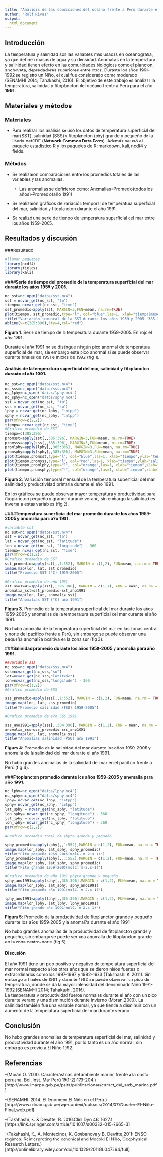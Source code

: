 ```yaml
---
title: "Análisis de las condiciones del océano frente a Perú durante el año 1991"
author: "Rolf Rivas"
output:
  html_document
---
```

## Introducción
La temperatura y salinidad son las variables más usadas en oceanografía, ya que definen masas de agua y su densidad. Anomalias en la temperatura y salinidad tienen efecto en las comunidades biológicas como el plancton, anchoveta, depredadores superiores entre otros. Durante los años 1991-1992 se registro un Niño, el cual fue considerado como moderado (SENAMHI 2014; Tahakashi, 2016). El objetivo de este trabajo es analizar la temperatura, salinidad y fitoplancton del océano frente a Perú para el año **1991**.

## Materiales y métodos
### Materiales  
* Para realizar los análisis se usó los datos de temperatura superficial del mar(SST), salinidad (SSS) y fitoplancton (phy) grande y pequeño de la liberia netCDF (**Network Common Data Form**). Además se usó el paquete estadístico R y los paquetes de R: markdown, kali, ncdf4 y fields.
 

### Métodos  
* Se realizaron comparaciones entre los promedios totales de las variables y las anomalias.  

     + Las anomalias se definieron como: Anomalias=Promedio(todos los años)-Promedio(año 1991)

* Se realizarón gráficos de variación temporal de temperatura superficial del mar, salinidad y fitoplancton durante el año 1991.

* Se realizó una serie de tiempo de temperatura superficial del mar entre los años 1959-2005.

## Resultados y discusión
###Resultado

```r
#llamar paquetes
library(ncdf4)
library(fields)
library(kali)
```

####**Serie de tiempo del promedio de la temperatura superficial del mar durante los años 1959 y 2005.**
```r
nc_sst=nc_open("datos/sst.nc4")
sst = ncvar_get(nc_sst, "to")
tiempo= ncvar_get(nc_sst, "time")
sst_promedio=apply(sst, MARGIN=3,FUN=mean, na.rm=TRUE)
plot(tiempo, sst_promedio,type="l", col="blue",las=1, xlab="tiempo(meses)",ylab="temperatura promedio(°C)")
title("Variación temporal de la SST durante los años 1959 y 2005 (385-396)")
abline(v=c(385:396),lty=4,col="red")
```
   
   **Figura 1**. Serie de tiempo de la temperatura durante 1959-2005. En rojo el año 1991.

Durante el año 1991 no se distingue ningún pico anormal de temperatura superficial del mar, sin embargo este pico anormal si se puede observar durante finales de 1991 e inicios de 1992 (fig 1).

#### **Análisis de la temperatura superficial del mar, salinidad y fitoplancton durante el año 1991.**

```r
nc_sst=nc_open("datos/sst.nc4")
nc_sss=nc_open("datos/sss.nc4")
nc_lphy=nc_open("datos/lphy.nc4")
nc_sphy=nc_open("datos/sphy.nc4")
sst = ncvar_get(nc_sst, "to")
sss = ncvar_get(nc_sss, "so")
lphy = ncvar_get(nc_lphy, "intpp")
sphy = ncvar_get(nc_sphy, "intpp")
par(mfrow=c(2,2))
tiempo= ncvar_get(nc_sst, "time")
#Grafico promedio de SST
tiempo=c(385:396)
promsst=apply(sst[,,385:396], MARGIN=3,FUN=mean, na.rm=TRUE)
promsss=apply(sss[,,385:396], MARGIN=3,FUN=mean, na.rm=TRUE)
promlphy=apply(lphy[,,385:396], MARGIN=3,FUN=mean, na.rm=TRUE)
promsphy=apply(sphy[,,385:396], MARGIN=3,FUN=mean, na.rm=TRUE)
plot(tiempo,promsst,type="l", col="blue",las=1, xlab="tiempo",ylab="temperatura promedio(C)")
plot(tiempo,promsss,type="l", col="red",las=1, xlab="tiempo",ylab="salinidad promedio(PSU)")
plot(tiempo,promlphy,type="l", col="orange",las=1, xlab="tiempo",ylab="Fitoplancton grande(molC. m-2.s-1)")
plot(tiempo,promsphy,type="l", col="orange",las=1, xlab="tiempo",ylab="Fitoplancton pequeño(molC. m-2.s-1)")
```

**Figura 2**. Variación temporal mensual de la temperatura superficial del mar, salinidad y productividad primaria durante el año 1991.

En los gráficos se puede observar mayor temperatura y productividad para fitoplancton pequeño y grande durante verano, sin embargo la salinidad es inversa a estas variables (fig 2).

####**Temperatura superficial del mar promedio durante los años 1959-2005 y anomalia para a?o 1991.**
```r
#variable sst
nc_sst=nc_open("datos/sst.nc4")
sst = ncvar_get(nc_sst, "to")
lat = ncvar_get(nc_sst, "latitude")
lon = ncvar_get(nc_sst, "longitude") - 360
tiempo= ncvar_get(nc_sst, "time")
par(mfrow=c(1,2))
#Grafico promedio de SST
sst_promedio=apply(sst[,,1:552], MARGIN = c(1,2), FUN=mean, na.rm = TRUE)
image.map(lon, lat, sst_promedio)
title("Promedio SST (°C) 1959-2005")

#Grafico promedio de año 1991
sst_ano1991=apply(sst[,,385:396], MARGIN = c(1,2), FUN = mean, na.rm = TRUE)
anomalia_sst=sst_promedio-sst_ano1991
image.map(lon, lat, anomalia_sst)
title("Anomalias SST (°C) año 1991")
```
  **Figura 3**. Promedio de la temperatura superficial del mar durante los años 1959-2005 y anomalias de la temperatura superficial del mar durante el año 1991.

No hubo anomalía de la temperatura superficial del mar en las zonas central y norte del pacífico frente a Perú, sin embargo se puede observar una pequeña anomal?a positiva en la zona sur (fig 3).


###**Salinidad promedio durante los años 1959-2005 y anomalia para año 1991.**
```r
##variable sss
nc_sss=nc_open("datos/sss.nc4")
sss=ncvar_get(nc_sss,"so")
lat=ncvar_get(nc_sss,"latitude")
lon=ncvar_get(nc_sss,"longitude") - 360
par(mfrow=c(1,2))
#Gráfico promedio de SSS

sss_promedio=apply(sss[,,1:552], MARGIN = c(1,2), FUN=mean, na.rm = TRUE)
image.map(lon, lat, sss_promedio)
title("Promedio salinidad (PSU) 1959-2005")

#Grafico promedio de a?o SSS 1991

sss_ano1991=apply(sss[,,384:396], MARGIN = c(1,2), FUN = mean, na.rm = TRUE)
anomalia_sss=sss_promedio-sss_ano1991
image.map(lon, lat, anomalia_sss)
title("Anomalías salinidad (PSU) año 1991")
```
   **Figura 4**: Promedio de la salinidad del mar durante los años 1959-2005 y anomalía de la salinidad del mar durante el año 1991.

No hubo grandes anomalías de la salinidad del mar en el pacífico frente a Perú (fig 4).


###**Fitoplancton promedio durante los años 1959-2005 y anomalia para año 1991**.

```r
nc_lphy=nc_open("datos/lphy.nc4")
nc_sphy=nc_open("datos/sphy.nc4")
lphy= ncvar_get(nc_lphy, "intpp")
sphy= ncvar_get(nc_sphy, "intpp")
lat_sphy = ncvar_get(nc_sphy, "latitude")
lon_sphy= ncvar_get(nc_sphy, "longitude") - 360
lat_lphy = ncvar_get(nc_lphy, "latitude")
lon_lphy= ncvar_get(nc_lphy, "longitude") - 360
par(mfrow=c(2,2))

#Grafico promedio total de phyto grande y pequeño

sphy_promedio=apply(sphy[,,1:552],MARGIN = c(1,2), FUN=mean, na.rm = TRUE)
image.map(lon_sphy, lat_sphy, sphy_promedio)
title("Fito pequeño 1959-2005(molC. m-2.s-1)")
lphy_promedio=apply(lphy[,,1:552],MARGIN = c(1,2), FUN=mean, na.rm = TRUE)
image.map(lon_sphy, lat_sphy, sphy_promedio)
title("Fito grande 1959-2005(molC. m-2.s-1)")

#Grafico promedio de año 1991 phyto grande y pequeño
sphy_ano1991=apply(sphy[,,385:396],MARGIN = c(1,2), FUN=mean, na.rm = TRUE)
image.map(lon_sphy, lat_sphy, sphy_ano1991)
title("Fito pequeño año 1991(molC. m-2.s-1)")

lphy_ano1991=apply(lphy[,,385:396],MARGIN = c(1,2), FUN=mean, na.rm = TRUE)
image.map(lon_lphy, lat_lphy, lphy_ano1991)
title("Fito grande año 1991(molC. m-2.s-1)")
```

  **Figura 5**: Promedio de la productividad de fitoplancton grande y pequeño durante los a?os 1959-2005 y la anomal?a durante el año 1991.  

No hubo grandes anomalías de la productividad de fitoplancton grande y pequeño, sin embargo se puede ver una anomalía de fitoplancton grande en la zona centro-norte (fig 5).


#### Discusión

El año 1991 tiene un pico positivo y negativo de temperatura superficial del mar normal respecto a los otros años que se dieron niños fuertes o extraordinarios como los 1997-1997 y 1982-1983 (Takahashi K, 2011). Sin embargo a finales de 1991 y durante 1992 se puede observar un pico de temperatura, donde se da la mayor intensidad del denominado Niño 1991-1992 (SENAMHI 2014; Tahakashi, 2016).  
La temperatura y productividad fueron normales durante el año con un pico durante verano y una disminución durante invierno (Moran,2000). La salinidad también fue una variable normal, ya que tiende a disminuir con un aumento de la temperatura superficial del mar durante verano.

## Conclusión

No hubo grandes anomalias de temperatura superficial del mar, salinidad y productividad  durante el año 1991, por lo tanto es un año normal, sin embargo es previo a El Niño 1992. 

## Referencias

-(Morán O. 2000. Caracterásticas del ambiente marino frente a la costa peruana. Bol. Inst. Mar Perú 19(1-2):179-204.)[http://www.imarpe.gob.pe/paita/publicaciones/caract_del_amb_marino.pdf]

-(SENAMHI. 2014. El fenomeno El Niño en el Perú.)[http://www.minam.gob.pe/wp-content/uploads/2014/07/Dossier-El-Niño-Final_web.pdf]

-(Takahashi, K. & Dewitte, B. 2016.Clim Dyn 46: 1627.)[https://link.springer.com/article/10.1007/s00382-015-2665-3]

-(Takahashi, K., A. Montecinos, K. Goubanova y B. Dewitte,2011: ENSO regimes: Reinterpreting the canonical and Modoki El Niño, Geophysical Research Letters.)[http://onlinelibrary.wiley.com/doi/10.1029/2011GL047364/full]


